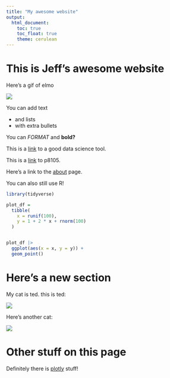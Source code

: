 ```yaml
---
title: "My awesome website"
output: 
  html_document:
    toc: true
    toc_float: true
    theme: cerulean
---
```


# This is Jeff's awesome website

Here's a gif of elmo

![](https://media.giphy.com/media/drXGoW1iudhKw/giphy.gif)



You can add text

* and lists
* with extra bullets

You can *FORMAT* and **bold?**


This is a [link](https://google.com) to a good data science tool.

This is a [link](https://p8105.com/) to p8105.

Here's a link to the [about](about.html) page.


You can also still use R!

```r
library(tidyverse)

plot_df =
  tibble(
    x = runif(100),
    y = 1 + 2 * x + rnorm(100)
  )


plot_df |>
  ggplot(aes(x = x, y = y)) +
  geom_point()
```



# Here's a new section

My cat is ted. this is ted:

![](images/cat_1.jpg)



Here's another cat:

![](images/cat_2.jpg)




# Other stuff on this page

Definitely there is [plotly](plotly.html) stuff!



